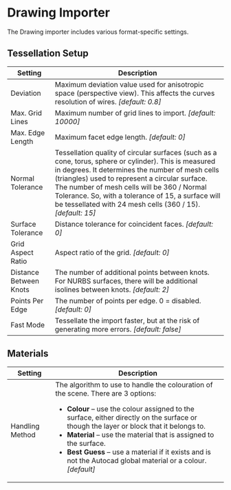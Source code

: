 # Drawing Importer

The Drawing importer includes various format-specific settings.

## Tessellation Setup

| Setting                | Description                                                                              |
|------------------------|------------------------------------------------------------------------------------------|
| Deviation              | Maximum deviation value used for anisotropic space (perspective view). This affects the curves resolution of wires. *[default: 0.8]* |
| Max. Grid Lines        | Maximum number of grid lines to import. *[default: 10000]* |
| Max. Edge Length       | Maximum facet edge length. *[default: 0]* |
| Normal Tolerance       | Tessellation quality of circular surfaces (such as a cone, torus, sphere or cylinder). This is measured in degrees. It determines the number of mesh cells (triangles) used to represent a circular surface. The number of mesh cells will be 360 / Normal Tolerance. So, with a tolerance of 15, a surface will be tessellated with 24 mesh cells (360 / 15). *[default: 15]* |
| Surface Tolerance      | Distance tolerance for coincident faces. *[default: 0]* |
| Grid Aspect Ratio      | Aspect ratio of the grid. *[default: 0]* |
| Distance Between Knots | The number of additional points between knots. For NURBS surfaces, there will be additional isolines between knots. *[default: 2]* |
| Points Per Edge        | The number of points per edge. 0 = disabled. *[default: 0]* |
| Fast Mode              | Tessellate the import faster, but at the risk of generating more errors. *[default: false]* |

## Materials

| Setting         | Description                                                                              |
|-----------------|------------------------------------------------------------------------------------------|
| Handling Method | The algorithm to use to handle the colouration of the scene. There are 3 options:<ul><li>**Colour** – use the colour assigned to the surface, either directly on the surface or though the layer or block that it belongs to.</li><li>**Material** – use the material that is assigned to the surface.</li><li>**Best Guess** – use a material if it exists and is not the Autocad global material or a colour. *[default]*</li></ul> |

